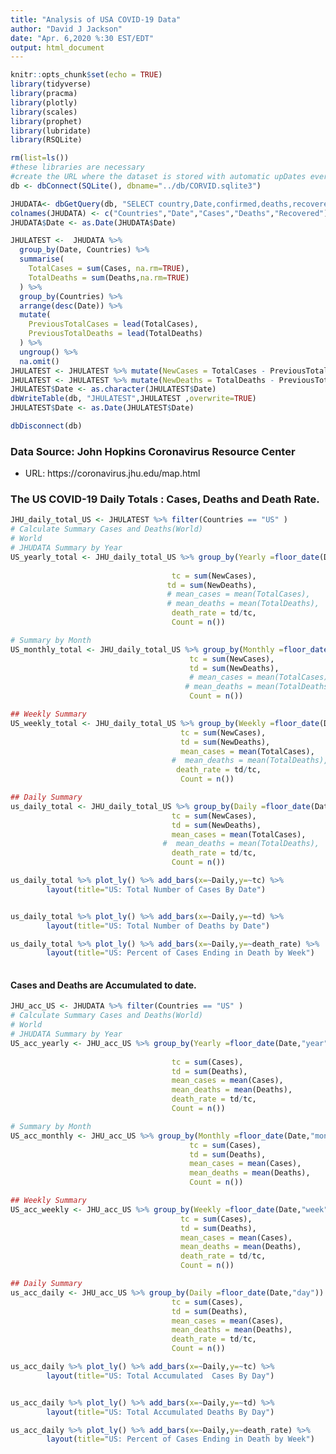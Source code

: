 ```yaml
---
title: "Analysis of USA COVID-19 Data"
author: "David J Jackson"
date: "Apr. 6,2020 %:30 EST/EDT"
output: html_document
---
```


```r
knitr::opts_chunk$set(echo = TRUE)
library(tidyverse)
library(pracma)
library(plotly)
library(scales)
library(prophet)
library(lubridate)
library(RSQLite)
```
```r
rm(list=ls())
#these libraries are necessary
#create the URL where the dataset is stored with automatic upDates every day
db <- dbConnect(SQLite(), dbname="../db/CORVID.sqlite3")

JHUDATA<- dbGetQuery(db, "SELECT country,Date,confirmed,deaths,recovered FROM JHUDATA;")
colnames(JHUDATA) <- c("Countries","Date","Cases","Deaths","Recovered")
JHUDATA$Date <- as.Date(JHUDATA$Date)
```
```r

JHULATEST <-  JHUDATA %>% 
  group_by(Date, Countries) %>%
  summarise(
    TotalCases = sum(Cases, na.rm=TRUE),
    TotalDeaths = sum(Deaths,na.rm=TRUE)
  ) %>% 
  group_by(Countries) %>%
  arrange(desc(Date)) %>%
  mutate(
    PreviousTotalCases = lead(TotalCases),
    PreviousTotalDeaths = lead(TotalDeaths)
  ) %>%
  ungroup() %>%
  na.omit()
JHULATEST <- JHULATEST %>% mutate(NewCases = TotalCases - PreviousTotalCases)
JHULATEST <- JHULATEST %>% mutate(NewDeaths = TotalDeaths - PreviousTotalDeaths)
JHULATEST$Date <- as.character(JHULATEST$Date)
dbWriteTable(db, "JHULATEST",JHULATEST ,overwrite=TRUE)
JHULATEST$Date <- as.Date(JHULATEST$Date)
```
```r
dbDisconnect(db)

```


### Data Source: John Hopkins Coronavirus Resource Center
* URL: https://coronavirus.jhu.edu/map.html

### The US COVID-19  Daily  Totals : Cases, Deaths and Death Rate.


```r
JHU_daily_total_US <- JHULATEST %>% filter(Countries == "US" )
# Calculate Summary Cases and Deaths(World)
# World
# JHUDATA Summary by Year
US_yearly_total <- JHU_daily_total_US %>% group_by(Yearly =floor_date(Date,"year")) %>%                                             summarise(
  
                                    tc = sum(NewCases),
                                   td = sum(NewDeaths),
                                   # mean_cases = mean(TotalCases),
                                   # mean_deaths = mean(TotalDeaths),
                                    death_rate = td/tc,
                                    Count = n())

# Summary by Month
US_monthly_total <- JHU_daily_total_US %>% group_by(Monthly =floor_date(Date,"month")) %>%                                            summarise(
                                        tc = sum(NewCases),
                                        td = sum(NewDeaths), 
                                        # mean_cases = mean(TotalCases),
                                       # mean_deaths = mean(TotalDeaths),                                                        death_rate = td/tc,
                                        Count = n())

## Weekly Summary
US_weekly_total <- JHU_daily_total_US %>% group_by(Weekly =floor_date(Date,"week")) %>%                                             summarise(
                                      tc = sum(NewCases),
                                      td = sum(NewDeaths),
                                      mean_cases = mean(TotalCases),
                                    #  mean_deaths = mean(TotalDeaths),
                                     death_rate = td/tc,
                                      Count = n())

## Daily Summary
us_daily_total <- JHU_daily_total_US %>% group_by(Daily =floor_date(Date,"day")) %>%                                              summarise(
                                    tc = sum(NewCases),
                                    td = sum(NewDeaths),  
                                    mean_cases = mean(TotalCases),
                                  #  mean_deaths = mean(TotalDeaths),
                                    death_rate = td/tc,
                                    Count = n())
```

```r
us_daily_total %>% plot_ly() %>% add_bars(x=~Daily,y=~tc) %>% 
        layout(title="US: Total Number of Cases By Date")


us_daily_total %>% plot_ly() %>% add_bars(x=~Daily,y=~td) %>% 
        layout(title="US: Total Number of Deaths by Date")

us_daily_total %>% plot_ly() %>% add_bars(x=~Daily,y=~death_rate) %>% 
        layout(title="US: Percent of Cases Ending in Death by Week") 
      
```

####  Cases and Deaths are Accumulated to date.

```r
JHU_acc_US <- JHUDATA %>% filter(Countries == "US" )
# Calculate Summary Cases and Deaths(World)
# World
# JHUDATA Summary by Year
US_acc_yearly <- JHU_acc_US %>% group_by(Yearly =floor_date(Date,"year")) %>%                                             summarise(
  
                                    tc = sum(Cases),
                                    td = sum(Deaths),
                                    mean_cases = mean(Cases),
                                    mean_deaths = mean(Deaths),
                                    death_rate = td/tc,
                                    Count = n())

# Summary by Month
US_acc_monthly <- JHU_acc_US %>% group_by(Monthly =floor_date(Date,"month")) %>%                                            summarise(
                                        tc = sum(Cases),
                                        td = sum(Deaths), 
                                        mean_cases = mean(Cases),
                                        mean_deaths = mean(Deaths),                                                        death_rate = td/tc,
                                        Count = n())

## Weekly Summary
US_acc_weekly <- JHU_acc_US %>% group_by(Weekly =floor_date(Date,"week")) %>%                                             summarise(
                                      tc = sum(Cases),
                                      td = sum(Deaths),
                                      mean_cases = mean(Cases),
                                      mean_deaths = mean(Deaths),
                                      death_rate = td/tc,
                                      Count = n())

## Daily Summary
us_acc_daily <- JHU_acc_US %>% group_by(Daily =floor_date(Date,"day")) %>%                                              summarise(
                                    tc = sum(Cases),
                                    td = sum(Deaths),  
                                    mean_cases = mean(Cases),
                                    mean_deaths = mean(Deaths),
                                    death_rate = td/tc,
                                    Count = n())
```

```r
us_acc_daily %>% plot_ly() %>% add_bars(x=~Daily,y=~tc) %>% 
        layout(title="US: Total Accumulated  Cases By Day")


us_acc_daily %>% plot_ly() %>% add_bars(x=~Daily,y=~td) %>% 
        layout(title="US: Total Accumulated Deaths By Day")

us_acc_daily %>% plot_ly() %>% add_bars(x=~Daily,y=~death_rate) %>% 
        layout(title="US: Percent of Cases Ending in Death by Week") 
      
```

